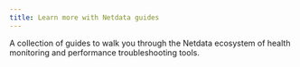```yaml
---
title: Learn more with Netdata guides
---
```



A collection of guides to walk you through the Netdata ecosystem of health monitoring and performance troubleshooting
tools.

<Guides />
